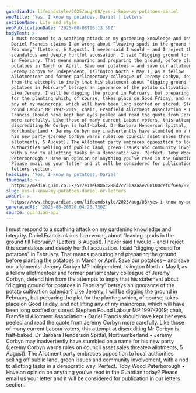 ```yaml
---
guardianId: lifeandstyle/2025/aug/08/yes-i-know-my-potatoes-dariel
webTitle: 'Yes, I know my potatoes, Dariel | Letters'
sectionName: Life and style
webPublicationDate: '2025-08-08T16:13:59Z'
bodyText: >-
  I must respond to a scathing attack on my gardening knowledge and integrity.
  Dariel Francis claims I am wrong about “leaving spuds in the ground till
  February” (Letters, 6 August). I never said I would – and I reject this
  scandalous and deeply hurtful accusation. I said “digging ground for potatoes”
  in February. That means manuring and preparing the ground, before planting the
  potatoes in March or April. Save our potatoes – and save our allotments!
  Jeremy Corbyn MP Independent, Islington North • May I, as a fellow
  allotmenteer and former parliamentary colleague of Jeremy Corbyn, defend him
  from the attempts to imply that his statement about “digging ground for
  potatoes in February” betrays an ignorance of the potato cultivation calendar?
  Like Jeremy, I will be digging the ground in February, but preparing the plot
  for the planting which, of course, takes place on Good Friday, and not lifting
  any of my maincrops, which will have been long scoffed or stored. Stephen
  Pound Labour MP 1997-2019; chair, Framfield Allotment Association • Dariel
  Francis should have kept her eyes peeled and read the quote from Jeremy Corbyn
  more carefully. Like those of many current Labour voters, this attempt at
  discrediting Mr Corbyn is half-baked. Dr Barbara Henderson Spittal,
  Northumberland • Jeremy Corbyn may inadvertently have stumbled on a name for
  his new party (Jeremy Corbyn warns rules on council asset sales threaten
  allotments, 5 August). The Allotment party embraces opposition to local
  authorities selling off public land, green issues and community involvement,
  with a nod to allotting tasks in a democratic way. Perfect. Toby Wood
  Peterborough • Have an opinion on anything you’ve read in the Guardian today?
  Please email us your letter and it will be considered for publication in our
  letters section.
headline: 'Yes, I know my potatoes, Dariel'
thumbnail: >-
  https://media.guim.co.uk/577e11e6886c288d2c250aaaae208100cef0f6ea/89_0_2520_2016/500.jpg
slug: yes-i-know-my-potatoes-dariel-or-letters
webUrl: >-
  https://www.theguardian.com/lifeandstyle/2025/aug/08/yes-i-know-my-potatoes-dariel
generatedAt: '2025-08-28T20:04:26.730Z'
source: guardian-api
---
```

I must respond to a scathing attack on my gardening knowledge and integrity. Dariel Francis claims I am wrong about “leaving spuds in the ground till February” (Letters, 6 August). I never said I would – and I reject this scandalous and deeply hurtful accusation. I said “digging ground for potatoes” in February. That means manuring and preparing the ground, before planting the potatoes in March or April. Save our potatoes – and save our allotments! Jeremy Corbyn MP Independent, Islington North • May I, as a fellow allotmenteer and former parliamentary colleague of Jeremy Corbyn, defend him from the attempts to imply that his statement about “digging ground for potatoes in February” betrays an ignorance of the potato cultivation calendar? Like Jeremy, I will be digging the ground in February, but preparing the plot for the planting which, of course, takes place on Good Friday, and not lifting any of my maincrops, which will have been long scoffed or stored. Stephen Pound Labour MP 1997-2019; chair, Framfield Allotment Association • Dariel Francis should have kept her eyes peeled and read the quote from Jeremy Corbyn more carefully. Like those of many current Labour voters, this attempt at discrediting Mr Corbyn is half-baked. Dr Barbara Henderson Spittal, Northumberland • Jeremy Corbyn may inadvertently have stumbled on a name for his new party (Jeremy Corbyn warns rules on council asset sales threaten allotments, 5 August). The Allotment party embraces opposition to local authorities selling off public land, green issues and community involvement, with a nod to allotting tasks in a democratic way. Perfect. Toby Wood Peterborough • Have an opinion on anything you’ve read in the Guardian today? Please email us your letter and it will be considered for publication in our letters section.
